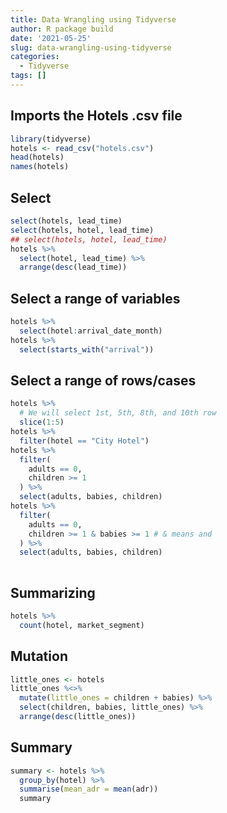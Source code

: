```yaml
---
title: Data Wrangling using Tidyverse
author: R package build
date: '2021-05-25'
slug: data-wrangling-using-tidyverse
categories:
  - Tidyverse
tags: []
---
```

## Imports the Hotels .csv file
```r
library(tidyverse)
hotels <- read_csv("hotels.csv")
head(hotels)
names(hotels)
```
## Select 
```r
select(hotels, lead_time)
select(hotels, hotel, lead_time)
## select(hotels, hotel, lead_time)
hotels %>%
  select(hotel, lead_time) %>%
  arrange(desc(lead_time))
```
## Select a range of variables
```r
hotels %>%
  select(hotel:arrival_date_month)
hotels %>%
  select(starts_with("arrival"))
```
## Select a range of rows/cases
```r
hotels %>%
  # We will select 1st, 5th, 8th, and 10th row
  slice(1:5)
hotels %>%
  filter(hotel == "City Hotel")
hotels %>%
  filter(
    adults == 0,
    children >= 1
  ) %>%
  select(adults, babies, children)
hotels %>%
  filter(
    adults == 0,
    children >= 1 & babies >= 1 # & means and
  ) %>%
  select(adults, babies, children) 
    
```
## Summarizing
```r
hotels %>%
  count(hotel, market_segment)
```
## Mutation
```r
little_ones <- hotels 
little_ones %<>%
  mutate(little_ones = children + babies) %>%
  select(children, babies, little_ones) %>%
  arrange(desc(little_ones))
```
## Summary
```r
summary <- hotels %>%
  group_by(hotel) %>%
  summarise(mean_adr = mean(adr))
  summary
  
```

